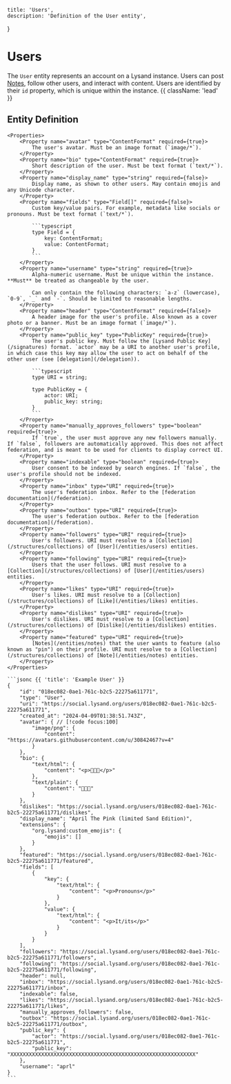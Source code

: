     title: 'Users',
    description: 'Definition of the User entity',
}

# Users

The `User` entity represents an account on a Lysand instance. Users can post [Notes](/entities/notes), follow other users, and interact with content. Users are identified by their `id` property, which is unique within the instance. {{ className: 'lead' }}

## Entity Definition

<Row>
  <Col>

    <Properties>
        <Property name="avatar" type="ContentFormat" required={true}>
            The user's avatar. Must be an image format (`image/*`).
        </Property>
        <Property name="bio" type="ContentFormat" required={true}>
            Short description of the user. Must be text format (`text/*`).
        </Property>
        <Property name="display_name" type="string" required={false}>
            Display name, as shown to other users. May contain emojis and any Unicode character.
        </Property>
        <Property name="fields" type="Field[]" required={false}>
            Custom key/value pairs. For example, metadata like socials or pronouns. Must be text format (`text/*`).

            ```typescript
            type Field = {
                key: ContentFormat;
                value: ContentFormat;
            }
            ```
        </Property>
        <Property name="username" type="string" required={true}>
            Alpha-numeric username. Must be unique within the instance. **Must** be treated as changeable by the user.

            Can only contain the following characters: `a-z` (lowercase), `0-9`, `_` and `-`. Should be limited to reasonable lengths.
        </Property>
        <Property name="header" type="ContentFormat" required={false}>
            A header image for the user's profile. Also known as a cover photo or a banner. Must be an image format (`image/*`).
        </Property>
        <Property name="public_key" type="PublicKey" required={true}>
            The user's public key. Must follow the [Lysand Public Key](/signatures) format. `actor` may be a URI to another user's profile, in which case this key may allow the user to act on behalf of the other user (see [delegation](/delegation)).

            ```typescript
            type URI = string;

            type PublicKey = {
                actor: URI;
                public_key: string;
            }
            ```
        </Property>
        <Property name="manually_approves_followers" type="boolean" required={true}>
            If `true`, the user must approve any new followers manually. If `false`, followers are automatically approved. This does not affect federation, and is meant to be used for clients to display correct UI.
        </Property>
        <Property name="indexable" type="boolean" required={true}>
            User consent to be indexed by search engines. If `false`, the user's profile should not be indexed.
        </Property>
        <Property name="inbox" type="URI" required={true}>
            The user's federation inbox. Refer to the [federation documentation](/federation).
        </Property>
        <Property name="outbox" type="URI" required={true}>
            The user's federation outbox. Refer to the [federation documentation](/federation).
        </Property>
        <Property name="followers" type="URI" required={true}>
            User's followers. URI must resolve to a [Collection](/structures/collections) of [User](/entities/users) entities.
        </Property>
        <Property name="following" type="URI" required={true}>
            Users that the user follows. URI must resolve to a [Collection](/structures/collections) of [User](/entities/users) entities.
        </Property>
        <Property name="likes" type="URI" required={true}>
            User's likes. URI must resolve to a [Collection](/structures/collections) of [Like](/entities/likes) entities.
        </Property>
        <Property name="dislikes" type="URI" required={true}>
            User's dislikes. URI must resolve to a [Collection](/structures/collections) of [Dislike](/entities/dislikes) entities.
        </Property>
        <Property name="featured" type="URI" required={true}>
            [Notes](/entities/notes) that the user wants to feature (also known as "pin") on their profile. URI must resolve to a [Collection](/structures/collections) of [Note](/entities/notes) entities.
        </Property>
    </Properties>

  </Col>
  <Col sticky>

    ```jsonc {{ 'title': 'Example User' }}
    {
        "id": "018ec082-0ae1-761c-b2c5-22275a611771",
        "type": "User",
        "uri": "https://social.lysand.org/users/018ec082-0ae1-761c-b2c5-22275a611771",
        "created_at": "2024-04-09T01:38:51.743Z",
        "avatar": { // [!code focus:100]
            "image/png": {
                "content": "https://avatars.githubusercontent.com/u/30842467?v=4"
            }
        },
        "bio": {
            "text/html": {
                "content": "<p>🌸🌸🌸</p>"
            },
            "text/plain": {
                "content": "🌸🌸🌸"
            }
        },
        "dislikes": "https://social.lysand.org/users/018ec082-0ae1-761c-b2c5-22275a611771/dislikes",
        "display_name": "April The Pink (limited Sand Edition)",
        "extensions": {
            "org.lysand:custom_emojis": {
                "emojis": []
            }
        },
        "featured": "https://social.lysand.org/users/018ec082-0ae1-761c-b2c5-22275a611771/featured",
        "fields": [
            {
                "key": {
                    "text/html": {
                        "content": "<p>Pronouns</p>"
                    }
                },
                "value": {
                    "text/html": {
                        "content": "<p>It/its</p>"
                    }
                }
            }
        ],
        "followers": "https://social.lysand.org/users/018ec082-0ae1-761c-b2c5-22275a611771/followers",
        "following": "https://social.lysand.org/users/018ec082-0ae1-761c-b2c5-22275a611771/following",
        "header": null,
        "inbox": "https://social.lysand.org/users/018ec082-0ae1-761c-b2c5-22275a611771/inbox",
        "indexable": false,
        "likes": "https://social.lysand.org/users/018ec082-0ae1-761c-b2c5-22275a611771/likes",
        "manually_approves_followers": false,
        "outbox": "https://social.lysand.org/users/018ec082-0ae1-761c-b2c5-22275a611771/outbox",
        "public_key": {
            "actor": "https://social.lysand.org/users/018ec082-0ae1-761c-b2c5-22275a611771",
            "public_key": "XXXXXXXXXXXXXXXXXXXXXXXXXXXXXXXXXXXXXXXXXXXXXXXXXXXXXXXXXXXX"
        },
        "username": "aprl"
    }
    ```

  </Col>
</Row>

